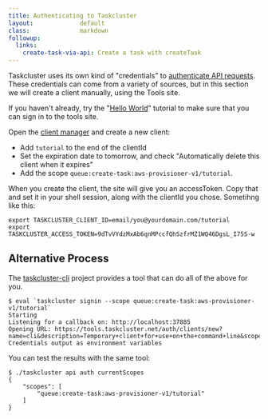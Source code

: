 ```yaml
---
title: Authenticating to Taskcluster
layout:             default
class:              markdown
followup:
  links:
    create-task-via-api: Create a task with createTask
---
```


Taskcluster uses its own kind of "credentials" to [authenticate API
requests](/docs/manual/design/apis). These credentials can come from a variety of
sources, but in this section we will create a client manually, using the Tools
site.

If you haven't already, try the "[Hello World](hello-world)" tutorial to make
sure that you can sign in to the tools site.

Open the [client manager](https://tools.taskcluster.net/auth/clients/) and create a new client:

 * Add `tutorial` to the end of the clientId
 * Set the expiration date to tomorrow, and check "Automatically delete this client when it expires"
 * Add the scope `queue:create-task:aws-provisioner-v1/tutorial`.

When you create the client, the site will give you an accessToken.  Copy that
and set it in your shell session, along with the clientId you chose.  Sometihng
like this:

```
export TASKCLUSTER_CLIENT_ID=email/you@yourdomain.com/tutorial
export TASKCLUSTER_ACCESS_TOKEN=9dTvVYdzMxAb6qnMPccfQhSzfrMZ1WQ46DgsL_I75S-w
```

## Alternative Process

The [taskcluster-cli](https://github.com/taskcluster/taskcluster-cli) project
provides a tool that can do all of the above for you.

```
$ eval `taskcluster signin --scope queue:create-task:aws-provisioner-v1/tutorial`
Starting
Listening for a callback on: http://localhost:37885
Opening URL: https://tools.taskcluster.net/auth/clients/new?name=cli&description=Temporary+client+for+use+on+the+command+line&scope=*&expires=1d&callback_url=http%3A%2F%2Flocalhost%3A37885
Credentials output as environment variables
```

You can test the results with the same tool:

```
$ ./taskcluster api auth currentScopes
{
    "scopes": [
        "queue:create-task:aws-provisioner-v1/tutorial"
    ]
}
```

